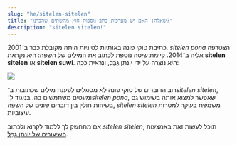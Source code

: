 ```yaml
---
slug: "he/sitelen-sitelen"
title: "שאלה: האם יש מערכות כתב נוספות חוץ מהשתים שהכרנו?"
description: "sitelen sitelen!"
---
```



כתיבת טוקי פונה באותיות לטיניות היתה מקובלת כבר ב־2001. _sitelen pona_ הצטרפה אליה ב־2014. קיימת שיטה נוספת לכתוב את המילים של השפה: היא נקראת **sitelen sitelen** או **sitelen suwi**. היא נוצרה על ידי יונתן גָּבֵּל, ונראית ככה:

<img src="https://jonathangabel.com/images/t47/t47.09001_2_l.jpg" />

רוב הדוברים של טוקי פונה לא מסוגלים לפענח מילים שכתובות ב־*sitelen sitelen*, ומעטים משתמשים בה. בניגוד ל־*sitelen pona*, שאפשר למצוא אותה בשימוש גם בשיחות חולין בין דוברים שונים של השפה, *sitelen sitelen* משמשת בעיקר למטרות עיצוביות. 

אם מתחשק לך ללמוד לקרוא ולכתוב *sitelen sitelen*, תוכל לעשות זאת באמצעות [השיעורים של יונתן גָּבֵּל](https://jonathangabel.com/toki-pona/).


